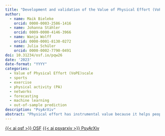 ```yaml
---
title: "Development and validation of the Value of Physical Effort (VoPE) scale"
author:
  - name: Maik Bieleke
    orcid: 0000-0003-2586-1416
  - name: Johanna Stähler
    orcid: 0009-0000-4146-3966
  - name: Wanja Wolff
    orcid: 0000-0001-8130-0272
  - name: Julia Schüler
    orcid: 0000-0002-7790-0491
doi: 10.31234/osf.io/pqw26
date: '2023'
date-format: "YYYY"
categories:
  - Value of Physical Effort (VoPE)scale
  - sports
  - exercise
  - physical activity (PA)
  - networks
  - forecasting
  - machine learning
  - out-of-sample prediction
description: "PsyArXiv"
abstract: "Physical effort has instrumental value because it helps people attain their goals. Growing evidence suggests that people might also experience the exertion of effort itself as valuable. To test this idea, we developed and examined the 4-item Value of Physical Effort (VoPE) scale. Across three independent studies (total *N* = 1267), we established the basic psychometric properties of the VoPE scale and showed consistent associations with measures of sports and exercise behavior. In a study with a longitudinal design, we demonstrated the test-retest reliability of the VoPE scale and its ability to forecast physical activity and exercise behavior. Finally, psychometric network analysis and elastic net regression indicated that the VoPE scale covers a unique content area and makes novel contributions to the prediction of sports behavior. Taken together, the present research yields robust empirical evidence for the idea that people value physical effort to varying degrees. These differences can be efficiently measured with the VoPE scale, which is a short, reliable, and valid instrument that predicts sports and exercise behavior and extends our understanding of how people decide to allocate effort."
---
```


<a class="btn btn-dark rounded-pill" href="https://osf.io/zk9qr/" role="button">{{< ai osf >}} OSF</a> <a class="btn btn-dark rounded-pill" href="10.31234/osf.io/pqw26" role="button">{{< ai psyarxiv >}} PsyArXiv</a>
